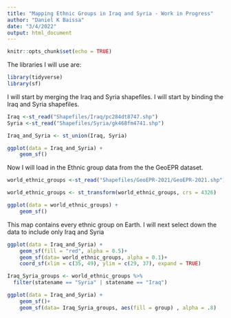```yaml
---
title: "Mapping Ethnic Groups in Iraq and Syria - Work in Progress"
author: "Daniel K Baissa"
date: "3/4/2022"
output: html_document
---
```


```r
knitr::opts_chunk$set(echo = TRUE)
```

The libraries I will use are:

```r
library(tidyverse)
library(sf)
```


I will start by merging the Iraq and Syria shapefiles. I will start by binding the Iraq and Syria shapefiles.

```r

Iraq <-st_read("Shapefiles/Iraq/pc284dt8747.shp")
Syria <-st_read("Shapefiles/Syria/gk468fm4741.shp")

Iraq_and_Syria <- st_union(Iraq, Syria)

ggplot(data = Iraq_and_Syria) +
    geom_sf()
```


Now I will load in the Ethnic group data from the the GeoEPR dataset.


```r
world_ethnic_groups <-st_read("Shapefiles/GeoEPR-2021/GeoEPR-2021.shp")

world_ethnic_groups <- st_transform(world_ethnic_groups, crs = 4326)

ggplot(data = world_ethnic_groups) +
    geom_sf()
```

This map contains every ethnic group on Earth. I will next select down the data to include only Iraq and Syria

```r


ggplot(data = Iraq_and_Syria) +
    geom_sf(fill = "red", alpha = 0.5)+
    geom_sf(data= world_ethnic_groups, alpha = 0.1)+
    coord_sf(xlim = c(35, 49), ylim = c(29, 37), expand = TRUE)

```


```r
Iraq_Syria_groups <- world_ethnic_groups %>%
  filter(statename == "Syria" | statename == "Iraq")

ggplot(data = Iraq_and_Syria) +
    geom_sf()+
    geom_sf(data= Iraq_Syria_groups, aes(fill = group) , alpha = .8)
```

